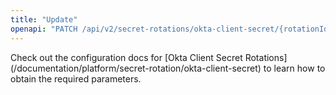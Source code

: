 ```yaml
---
title: "Update"
openapi: "PATCH /api/v2/secret-rotations/okta-client-secret/{rotationId}"
---
```


<Note>
    Check out the configuration docs for [Okta Client Secret Rotations](/documentation/platform/secret-rotation/okta-client-secret) to learn how to obtain the required parameters.
</Note>
